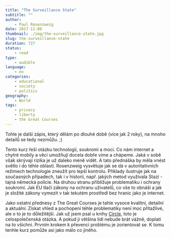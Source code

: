 ```yaml
---
title: "The Surveillance State"
subtitle: ""
author:
    - Paul Rosenzweig
date: 2017-11-08
thumbnail: ./img/the-surveillance-state.jpg
slug: the-surveillance-state
duration: 727
status:
    - read
type:
    - audible
language:
    - en
categories:
    - educational
    - society
    - politics
geography:
    - World
tags:
    - privacy
    - liberty
    - the Great Courses
---
```


Tohle je další zápis, který dělám po dlouhé době (více jak 2 roky), na mnoho detailů se tedy nezmůžu. ;)

Tento kurz řeší otázku technologií, soukromí a moci. Co nám internet a chytré mobily a věci umožňují docela dobře víme a chápeme. Jaká v sobě však skrývají rizika je už daleko méně vidět. A tato přednáška by měla vnést světlo i do téhle oblasti. Rosenzweig vysvětuje jak se dá v autoritativních režimech technologie zneužít pro lepší kontrolu. Příklady ilustruje jak na současných případech, tak i v historii, např. jakých metod využívala Stazi - tajná německá policie. Na druhou stranu přibližuje problematiku i ochrany soukromí. Jak EU tlačí zákony na ochranu uživatelů, co vše to obnáší a jak je složité zákony vymezit v tak tekutém prostředí bez hranic jako je internet.

Jako ostatní přednesy z The Great Courses je tahle vysoce kvalitní, detailní a aktuální. Získat vhled a pochopení téhle problematiky není moc přitažlivé, ale o to je to důležitější. Jak už jsem psal u knihy [Circle](https://jenahajek.com/the-circle), toto je celospolečenská otázka. A pokud ji většina lidí nebude brát vážně, doplatí na to všichni. Prvním krokem k převenci problému je zorientovat se. K tomu tenhle kurz pomůže asi jako málo co jiného.
